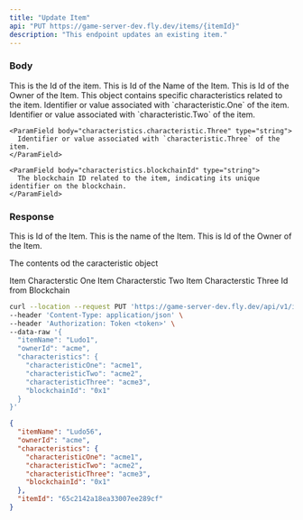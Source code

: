 ```yaml
---
title: "Update Item"
api: "PUT https://game-server-dev.fly.dev/items/{itemId}"
description: "This endpoint updates an existing item."
---
```


### Body

<ParamField path="itemId" type="string" required>
  This is the Id of the item.
</ParamField>

<ParamField body="itemName" type="string">
  This is Id of the Name of the Item.
</ParamField>

<ParamField body="ownerId" type="string">
  This is Id of the Owner of the Item.
</ParamField>

<ParamField body="characteristics" type="object">
  This object contains specific characteristics related to the item.
    <ParamField body="characteristics.characteristic.One" type="string">
      Identifier or value associated with `characteristic.One` of the item.
    </ParamField>
    <ParamField body="characteristics.characteristic.Two" type="string">
      Identifier or value associated with `characteristic.Two` of the item.
    </ParamField>

    <ParamField body="characteristics.characteristic.Three" type="string">
      Identifier or value associated with `characteristic.Three` of the item.
    </ParamField>

    <ParamField body="characteristics.blockchainId" type="string">
      The blockchain ID related to the item, indicating its unique identifier on the blockchain.
    </ParamField>
</ParamField>

### Response
<ResponseField name="itemId" type="string">
 This is Id of the Item.
</ResponseField>

<ResponseField name="itemName" type="string">
  This is the name of the Item.
</ResponseField>

<ResponseField name="ownerId" type="string">
 This is Id of the Owner of the Item.
</ResponseField>

<ResponseField name="caracteristic" type="object">

The contents od the caracteristic object

<Expandable title="Toggle object">

<ResponseField name="caracteristicOne" type="string">
  Item Characterstic One
</ResponseField>

<ResponseField name="caracteristicTwo" type="string">
  Item Characterstic Two
</ResponseField>

<ResponseField name="caracteristicThree" type="string">
  Item Characterstic Three
</ResponseField>

<ResponseField name="blockchainId" type="string">
  Id from Blockchain
</ResponseField>

</Expandable>

</ResponseField>

<RequestExample>

```bash Example Request
curl --location --request PUT 'https://game-server-dev.fly.dev/api/v1/items/{itemId}' \
--header 'Content-Type: application/json' \
--header 'Authorization: Token <token>' \
--data-raw '{
  "itemName": "Ludo1",
  "ownerId": "acme",
  "characteristics": {
    "characteristicOne": "acme1",
    "characteristicTwo": "acme2",
    "characteristicThree": "acme3",
    "blockchainId": "0x1"
  }
}'
```

</RequestExample>

<ResponseExample>

```json Response
{
  "itemName": "Ludo56",
  "ownerId": "acme",
  "characteristics": {
    "characteristicOne": "acme1",
    "characteristicTwo": "acme2",
    "characteristicThree": "acme3",
    "blockchainId": "0x1"
  },
  "itemId": "65c2142a18ea33007ee289cf"
}
```

</ResponseExample>
